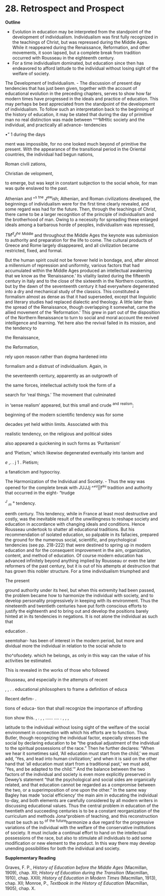 # 28. Retrospect and Prospect

**Outline**

-   Evolution in education may be interpreted from the standpoint of the development of individualism. Individualism was first fully recognized in the teachings of Christ, but was repressed during the Middle Ages. While it reappeared during the Renaissance, Reformation, and other movements, it soon lapsed, but a complete break from tradition occurred with Rousseau in the eighteenth century.
-   For a time individualism dominated, but education since then has endeavored to afford latitude to the individual without losing sight of the welfare of society.

The Development of Individualism. - The discussion of present day tendencies that has just been given, together with the account of educational evolution in the preceding chapters, serves to show how far modern times have progressed in the ideals and practice of education. This may perhaps be best appreciated from the standpoint of the development of individualism. To follow such an interpretation back to the beginning of the history of education, it may be stated that during the day of primitive man no real distinction was made between \^\^\^MHltic society and the individual, and practically all advance- tendencies

•" 1 during the days

ment was impossible, for no one looked much beyond of primitive the present. With the appearance of the transitional period in the Oriental countries, the individual had begun nations,

Roman civili zations,

Christian de velopment,

to emerge, but was kept in constant subjection to the social whole, for man was quite enslaved to the past.

Athenian and \^^s^ ^tne^ J^ew^ish; Athenian, and Roman civilizations developed, the beginnings of individualism were for the first time clearly revealed, and some regard was had for the future. Then, through the teachings of Christ, there came to be a larger recognition of the principle of individualism and the brotherhood of man. Owing to a necessity for spreading these enlarged ideals among a barbarous horde of peoples, individualism was repressed,

*TM^d^J^he^* ^Middle^ and throughout the Middle Ages the keynote was submission to authority and preparation for the life to come. The cultural products of Greece and Rome largely disappeared, and all civilization became restricted, fixed, and formal.

But the human spirit could not be forever held in bondage, and, after almost a millennium of repression and uniformity, various factors that had accumulated within the Middle Ages produced an intellectual awakening that we know as the 'Renaissance.' Its vitality lasted during the fifteenth century in Italy and to the close of the sixteenth in the Northern countries, but by the dawn of the seventeenth century it had everywhere degenerated into a dry and mechanical study of the classics. This constituted a formalism almost as dense as that it had superseded, except that linguistic and literary studies had replaced dialectic and theology. A little later than the spread of the Renaissance, though overlapping it somewhat, came the allied movement of the 'Reformation.' This grew in part out of the disposition of the Northern Renaissance to turn to social and moral account the revived intelligence and learning. Yet here also the revival failed in its mission, and the tendency to

the Renaissance,

the Reformation,

rely upon reason rather than dogma hardened into

formalism and a distrust of individualism. Again, in

the seventeenth century, apparently as an outgrowth of

the same forces, intellectual activity took the form of a

search for 'real things.' The movement that culminated

in 'sense realism' appeared, but this small and crude ^and^ ^realism^;

beginning of the modern scientific tendency was for some

decades yet held within limits. Associated with this

realistic tendency, on the religious and political sides

also appeared a quickening in such forms as 'Puritanism'

and 'Pietism,' which likewise degenerated eventually into tanism and

*e* ,. . j 1 . Pietism;

a fanaticism and hypocrisy.

The Harmonization of the Individual and Society. - Thus the way was opened for the complete break with JUJJj \^°^u^||f^au^ tradition and authority that occurred in the eight- "trudge

*^J^ ~m~* ° tendency.

eenth century. This tendency, while in France at least most destructive and costly, was the inevitable result of the unwillingness to reshape society and education in accordance with changing ideals and conditions. Hence Rousseau undertook to shatter all educational traditions. But his recommendation of isolated education, so palpable in its fallacies, prepared the ground for the numerous social, scientific, and psychological tendencies (see pp. 218-222) that were destined to spring up in modern education and for the consequent improvement in the aim, organization, content, and method of education. Of course modern education has advanced infinitely beyond anything implied by Rousseau or even the later reformers of the past century, but it is out of his attempts at destruction that has grown this nobler structure. For a time individualism triumphed and

The present

ground authority under its heel, but when this extremity had been passed, the problem became how to harmonize the individual with society, and to develop personality progressively in keeping with its environment. Thus the nineteenth and twentieth centuries have put forth conscious efforts to justify the eighteenth and to bring out and develop the positions barely hinted at in its tendencies in negations. It is not alone the individual as such that

education .

seemtohar- has been of interest in the modern period, but more and dividual more the individual in relation to the social whole to

tho\^ofsodety. which he belongs, as only in this way can the value of his activities be estimated.

This is revealed in the works of those who followed

Rousseau, and especially in the attempts of recent

, , . . educational philosophers to frame a definition of educa

Recent defim- .

tions of educa- tion that shall recognize the importance of affording

tion show this. , . , , ...... .... . , , ,

latitude to the individual without losing sight of the welfare of the social environment in connection with which his efforts are to function. Thus Butler, though recognizing the individual factor, especially stresses the social by declaring education to be "the gradual adjustment of the individual to the spiritual possessions of the race." Then he further declares: "When we hear it sometimes said, 'All education must start from the child,' we must add, 'Yes, and lead into human civilization;' and when it is said on the other hand that 'all education must start from a traditional past,' we must add, 'Yes, and be adapted to the child.'" And the balance between the two factors of the individual and society is even more explicitly preserved in Dewey's statement "that the psychological and social sides are organically related, and that education cannot be regarded as a compromise between the two, or a superimposition of one upon the other." In the same way Bagley has made 'social efficiency' the main aim in educating the individual to-day, and both elements are carefully considered by all modern writers in discussing educational values. Thus the central problem in education of the twentieth and succeeding centuries is to be a constant reorganization of the curriculum and methods Jona\^probiem of teaching, and this reconstruction must be such as to ^of^ ^the^ ^future^harmonize a due regard for the progressive variations of the individual with the welfare of the conservative institutions of society. It must include a continual effort to hand on the intellectual possessions of the race, but also to stimulate all individuals to add some modification or new element to the product. In this way there may develop unending possibilities for both the individual and society.

**Supplementary Reading**

Graves, F. P., *History of Education before the Middle Ages* (Macmillan, 1909), chap. XII; *History of Education during the Transition* (Macmillan, 1910), chap. XXIII; *History of Education in Modern Times* (Macmillan, 1913), chap. XII; Monroe, P., *Textbook in the History of Education* (Macmillan, 1905), chap. X.